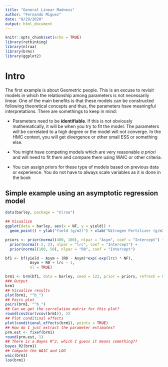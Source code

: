 ```yaml
---
title: "General Linear Madness"
author: "Fernando Miguez"
date: "9/29/2020"
output: html_document
---
```


```r
knitr::opts_chunk$set(echo = TRUE)
library(rethinking)
library(nlraa)
library(brms)
library(ggplot2)
```

# Intro

The first example is about Geometric people. This is an excuse to revisit models in which the relationship among parameters is not necessarily linear. One of the main benefits is that these models can be constructed following theoretical concepts and thus, the parameters have meaningful interpretations. There are somethings to keep in mind:

* Parameters need to be **identifiable**. If this is not obviously mathematically, it will be when you try to fit the model. The parameters will be correlated to a high degree or the model will not converge. In the HMC context, you will get divergence or other small ESS or something else.

* You might have competing models which are very reasonable *a priori* and will need to fit them and compare them using WAIC or other criteria.

* You can assign priors for these type of models based on previous data or experience. You do not have to always scale variables as it is done in the book

## Simple example using an asymptotic regression model

```r
data(barley, package = "nlraa")

## Visualize
ggplot(data = barley, aes(x = NF, y = yield)) + 
  geom_point() + ylab("Yield (g/m2)") + xlab("Nitrogen Fertilizer (g/m2)")

priors <- prior(normal(400, 100), nlpar = "Asym", coef = "Intercept") + 
  prior(normal(-2, 2), nlpar = "lrc", coef = "Intercept") + 
  prior(normal(100, 50), nlpar = "R0", coef = "Intercept")

bf1 <- bf(yield ~ Asym + (R0 - Asym)*exp(-exp(lrc) * NF), 
           Asym + R0 + lrc ~ 1,
           nl = TRUE)

brm1 <- brm(bf1, data = barley, seed = 123, prior = priors, refresh = 0)
### Output
brm1
## Visualize results
plot(brm1, "^b_")
## Pairs plot
pairs(brm1, "^b_")
## Can we get the correlation matrix for this plot?
round(cov2cor(vcov(brm1)), 2)
## Plot conditinal effects
plot(conditional_effects(brm1), points = TRUE)
## How do I just extract the parameter estimates?
prm.est <- fixef(brm1)
round(prm.est, 1)
## There is a Bayes R^2, which I guess it means something??
bayes_R2(brm1)
## Compute the WAIC and LOO
waic(brm1)
loo(brm1)
```
